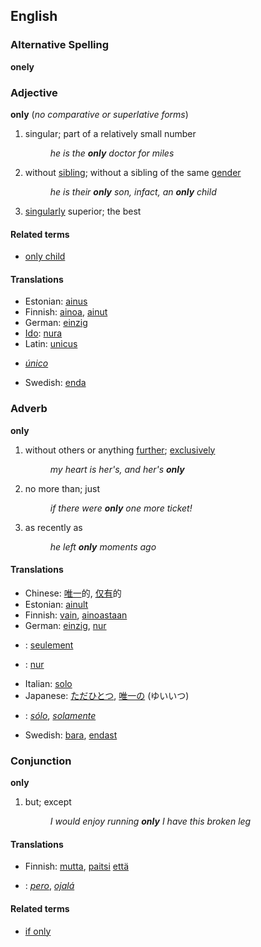 ==English==

===Alternative Spelling===
'''onely'''

===Adjective===
'''only''' (''no comparative or superlative forms'')
# singular; part of a relatively small number
#: ''he is the '''only''' doctor for miles''
# without [[sibling]]; without a sibling of the same [[gender]]
#: ''he is their '''only''' son, infact, an '''only''' child''
# [[singularly]] superior; the best

====Related terms====
*[[only child]]

====Translations====
*Estonian: [[ainus]]
*Finnish: [[ainoa]], [[ainut]]
*German: [[einzig]]
*[[Ido]]: [[nura]]
*Latin: [[unicus]]
*{{es}} ''[[único]]''
*Swedish: [[enda#Swedish|enda]]

===Adverb===
'''only'''
# without others or anything [[further]]; [[exclusively]]
#: ''my heart is her's, and her's '''only'''''
# no more than; just
#: ''if there were '''only''' one more ticket!''
# as recently as
#: ''he left '''only''' moments ago'' 

====Translations====
*Chinese: [[唯一]]的, [[仅有]]的
*Estonian: [[ainult]]
*Finnish: [[vain#Finnish|vain]], [[ainoastaan]]
*German: [[einzig]], [[nur#German|nur]]
* {{fr}} : [[seulement]]
* {{io}} : [[nur]]
*Italian: [[solo]]
*Japanese: [[ただひとつ]], [[唯一]]の (ゆいいつ)
*{{es}}: ''[[sólo]]'', ''[[solamente]]''
*Swedish: [[bara#Swedish|bara]], [[endast#Swedish|endast]]

===Conjunction===
'''only'''
# but; except
#: ''I would enjoy running '''only''' I have this broken leg''

====Translations====
*Finnish: [[mutta]], [[paitsi]] [[että]]
*{{es}}: ''[[pero]]'', ''[[ojalá]]''
====Related terms====
*[[if only]]